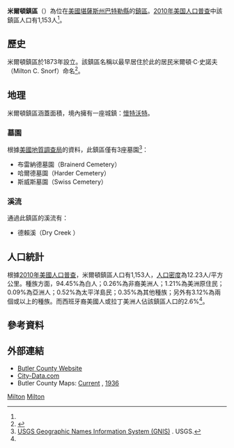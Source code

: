 {{noteTA
|G1=USState
}}
{{Infobox settlement
|official_name = 米爾頓鎮區
|native_name = Milton Township
|settlement_type = 鎮區
|image_map = Map highlighting Milton Township, Butler County, Kansas.svg
|map_caption = 米爾頓鎮區在巴特勒縣的位置
|coordinates_display = inline,title
|coordinates_region = US-KS
|subdivision_type = [[世界政區索引|國家]]
|subdivision_name = [[美国|美国]]
|subdivision_type1 = [[美國行政區劃|州]]
|subdivision_name1 = [[堪薩斯州|堪薩斯州]]
|subdivision_type2 = [[堪萨斯州行政区划|縣]]
|subdivision_name2 = [[巴特勒縣_(堪薩斯州)|巴特勒縣]]
|area_total_km2 = 94.21
|area_land_km2 = 94.07
|area_water_km2 = 0.14
|area_total_sq_mi = 36.38
|area_land_sq_mi = 36.32
|area_water_sq_mi = 0.05
|area_water_percent = 0.15
|population_as_of = [[2010年美国人口普查|2010]]
|population_footnotes = <ref name=census>{{cite web|url=http://www.census.gov/geo/www/gazetteer/gazetteer2010.html|title=2010 Census Gazetteer Files|publisher=[[美国人口调查局|美国人口调查局]]|accessdate=2016-02-28|archive-url=https://web.archive.org/web/20121021075704/http://www.census.gov/geo/www/gazetteer/gazetteer2010.html|archive-date=2012-10-21|dead-url=yes}}</ref>
|population_total = 1153
|population_density_km2 = auto
|elevation_footnotes = 
|elevation_m = 424
|elevation_ft = 1391
|latd = 37
|latm = 57
|lats = 25
|latNS = N
|longd = 97
|longm = 05
|longs = 51
|longEW = W
|postal_code_type =
|postal_code = 
|blank_name = [[地名信息系统|GNIS]]
|blank_info = [http://geonames.usgs.gov/pls/gnispublic/f?p=gnispq:3:::NO::P3_FID:0473727 0473727]
|website = [http://www.bucoks.com/ County Website]
|footnotes = 
}}

'''米爾頓鎮區'''（{{lang-en|'''Milton Township'''}}）為位在[[美國|美國]][[堪薩斯州|堪薩斯州]][[巴特勒縣_(堪薩斯州)|巴特勒縣]]的[[行政鎮區|鎮區]]。[[2010年美国人口普查|2010年美国人口普查]]中該鎮區人口有1,153人<ref name=census/>。

==歷史==
米爾頓鎮區於1873年設立。該鎮區名稱以最早居住於此的居民米爾頓·C·史諾夫（Milton C. Snorf）命名<ref>{{cite book | url=http://books.google.com/books?id=h3YUAAAAYAAJ&pg=PA171#v=onepage&q&f=false | title=History of Butler County Kansas | publisher=Standard Publishing Company | author=Mooney, Vol. P. | year=1916 | pages=171 | access-date=2016-02-28 | archive-date=2014-07-09 | archive-url=https://web.archive.org/web/20140709031910/http://books.google.com/books?id=h3YUAAAAYAAJ&pg=PA171#v=onepage&q&f=false | dead-url=no }}</ref>。

==地理==
米爾頓鎮區涵蓋面積{{convert|94.21|km2|sqmi}}，境內擁有一座城鎮：[[懷特沃特_(堪薩斯州)|懷特沃特]]。

===墓園===
根據[[美國地質調查局|美國地質調查局]]的資料，此鎮區僅有3座墓園<ref>[http://geonames.usgs.gov/domestic/index.html USGS Geographic Names Information System (GNIS)] {{Wayback|url=http://geonames.usgs.gov/domestic/index.html |date=20190428150204 }}. USGS.</ref>：
*布雷納德墓園（Brainerd Cemetery）
*哈爾德墓園（Harder Cemetery）
*斯威斯墓園（Swiss Cemetery）

===溪流===
通過此鎮區的溪流有：
*德賴溪（Dry Creek ）

==人口統計==
根據[[2010年美國人口普查|2010年美國人口普查]]，米爾頓鎮區人口有1,153人，[[人口密度|人口密度]]為12.23人/平方公里。種族方面，94.45%為白人；0.26%為非裔美洲人；1.21%為美洲原住民；0.09%為亞洲人；0.52%為太平洋島民；0.35%為其他種族；另外有3.12%為兩個或以上的種族。而西班牙裔美國人或拉丁美洲人佔該鎮區人口的2.6%<ref name=census/>。

==參考資料==
{{reflist}}

==外部連結==
* [https://web.archive.org/web/20171103161728/http://www.bucoks.com/ Butler County Website]
* [http://www.city-data.com/township/Milton-Butler-KS.html City-Data.com] {{Wayback|url=http://www.city-data.com/township/Milton-Butler-KS.html |date=20190719144133 }}
* Butler County Maps: [http://www.ksdot.org/burtransplan/maps/county-pdf/butler.PDF Current] {{Wayback|url=http://www.ksdot.org/burtransplan/maps/county-pdf/butler.PDF |date=20160304064611 }}, [http://www.ksdot.org/burtransplan/maps/PastPublishedCounty/butler1936.PDF 1936] {{Wayback|url=http://www.ksdot.org/burtransplan/maps/PastPublishedCounty/butler1936.PDF |date=20160304074651 }}
{{Clear}}
{{Geographic location
|Center    = 米爾頓鎮區
|North     = [[費爾芒特鎮區_(巴特勒縣)|費爾芒特鎮區]]
|Northeast = [[克利福德鎮區_(巴特勒縣)|克利福德鎮區]]
|East      = [[普拉姆格羅夫鎮區_(巴特勒縣)|普拉姆格羅夫鎮區]]
|Southeast = [[費爾維尤鎮區_(堪薩斯州巴特勒縣)|費爾維尤鎮區]]
|South     = [[默多克鎮區_(巴特勒縣)|默多克鎮區]]
|Southwest = [[林肯鎮區_(塞奇威克縣)|林肯鎮區（塞奇威克縣）]]
|West      = [[里奇蘭鎮區_(哈維縣)|里奇蘭鎮區（哈維縣）]]
|Northwest = [[普萊森特鎮區_(哈維縣)|普萊森特鎮區（哈維縣）]]
}}

{{巴特勒縣 (堪薩斯州)}}

[[Category:巴特勒縣鎮區_(堪薩斯州)|Milton]]
[[Category:堪薩斯州鎮區|Milton]]